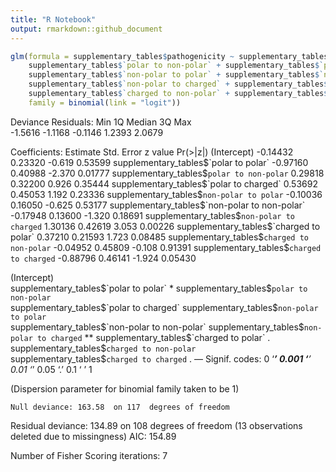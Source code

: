 ```yaml
---
title: "R Notebook"
output: rmarkdown::github_document
---
```




```r
glm(formula = supplementary_tables$pathogenicity ~ supplementary_tables$`polar to polar` + 
    supplementary_tables$`polar to non-polar` + supplementary_tables$`polar to charged` + 
    supplementary_tables$`non-polar to polar` + supplementary_tables$`non-polar to non-polar` + 
    supplementary_tables$`non-polar to charged` + supplementary_tables$`charged to polar` + 
    supplementary_tables$`charged to non-polar` + supplementary_tables$`charged to charged`, 
    family = binomial(link = "logit"))
```


Deviance Residuals: 
    Min       1Q   Median       3Q      Max  
-1.5616  -1.1168  -0.1146   1.2393   2.0679  

Coefficients:
                                              Estimate Std. Error z value Pr(>|z|)
(Intercept)                                   -0.14432    0.23320  -0.619  0.53599
supplementary_tables$`polar to polar`         -0.97160    0.40988  -2.370  0.01777
supplementary_tables$`polar to non-polar`      0.29818    0.32200   0.926  0.35444
supplementary_tables$`polar to charged`        0.53692    0.45053   1.192  0.23336
supplementary_tables$`non-polar to polar`     -0.10036    0.16050  -0.625  0.53177
supplementary_tables$`non-polar to non-polar` -0.17948    0.13600  -1.320  0.18691
supplementary_tables$`non-polar to charged`    1.30136    0.42619   3.053  0.00226
supplementary_tables$`charged to polar`        0.37210    0.21593   1.723  0.08485
supplementary_tables$`charged to non-polar`   -0.04952    0.45809  -0.108  0.91391
supplementary_tables$`charged to charged`     -0.88796    0.46141  -1.924  0.05430
                                                
(Intercept)                                     
supplementary_tables$`polar to polar`         * 
supplementary_tables$`polar to non-polar`       
supplementary_tables$`polar to charged`         
supplementary_tables$`non-polar to polar`       
supplementary_tables$`non-polar to non-polar`   
supplementary_tables$`non-polar to charged`   **
supplementary_tables$`charged to polar`       . 
supplementary_tables$`charged to non-polar`     
supplementary_tables$`charged to charged`     . 
---
Signif. codes:  0 ‘***’ 0.001 ‘**’ 0.01 ‘*’ 0.05 ‘.’ 0.1 ‘ ’ 1

(Dispersion parameter for binomial family taken to be 1)

    Null deviance: 163.58  on 117  degrees of freedom
Residual deviance: 134.89  on 108  degrees of freedom
  (13 observations deleted due to missingness)
AIC: 154.89

Number of Fisher Scoring iterations: 7
